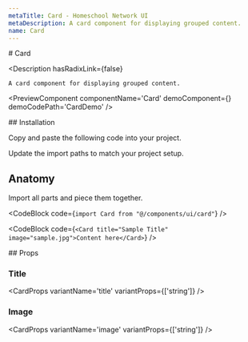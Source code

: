 ```yaml
---
metaTitle: Card - Homeschool Network UI
metaDescription: A card component for displaying grouped content.
name: Card
---
```


<FlexGroup>
  # Card

  <Description
    hasRadixLink={false}
  >
    A card component for displaying grouped content.
  </Description>
</FlexGroup>

<PreviewComponent
  componentName='Card'
  demoComponent={<CardDemo />}
  demoCodePath='CardDemo'
/>

<FlexGroup>
  ## Installation

Copy and paste the following code into your project.

<ComponentSource code='Card' />

Update the import paths to match your project setup.

## Anatomy

Import all parts and piece them together.

<CodeBlock code={`import Card from "@/components/ui/card"`} />

<CodeBlock
  code={`<Card title="Sample Title" image="sample.jpg">Content here</Card>`}
/>
</FlexGroup>

<FlexGroup>
## Props

### Title

<CardProps
  variantName='title'
  variantProps={['string']}
/>

### Image

<CardProps
  variantName='image'
  variantProps={['string']}
/>

</FlexGroup>
